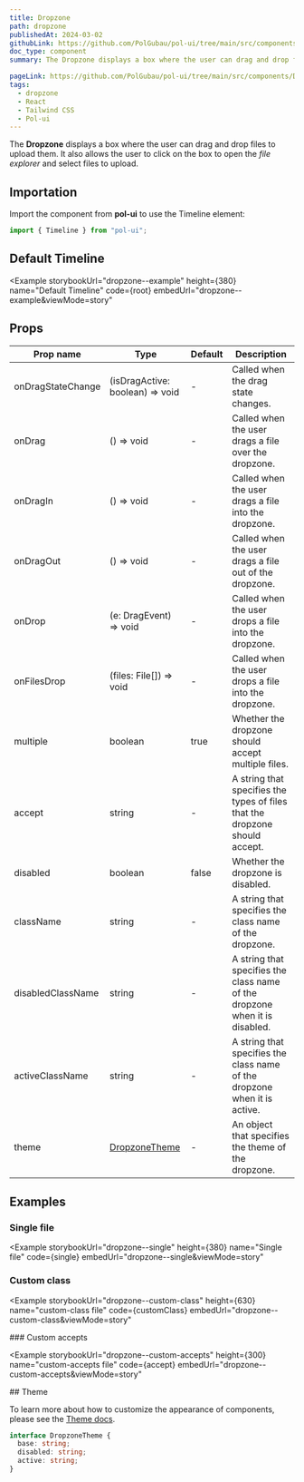 ```yaml
---
title: Dropzone
path: dropzone
publishedAt: 2024-03-02
githubLink: https://github.com/PolGubau/pol-ui/tree/main/src/components/Dropzone
doc_type: component
summary: The Dropzone displays a box where the user can drag and drop files to upload them. It also allows the user to click on the box to open the file explorer and select files to upload.

pageLink: https://github.com/PolGubau/pol-ui/tree/main/src/components/Dropzone
tags:
  - dropzone
  - React
  - Tailwind CSS
  - Pol-ui
---
```






The **Dropzone** displays a box where the user can drag and drop files to upload them. It also allows the user to click on the box to open the _file explorer_ and select files to upload.

## Importation

Import the component from **pol-ui** to use the Timeline element:

```jsx
import { Timeline } from "pol-ui";
```

## Default Timeline

<Example
  storybookUrl="dropzone--example"
  height={380}
  name="Default Timeline"
  code={root}
  embedUrl="dropzone--example&viewMode=story"
>
  <RootCode />
</Example>

## Props

| Prop name         | Type                            | Default | Description                                                                 |
| ----------------- | ------------------------------- | ------- | --------------------------------------------------------------------------- |
| onDragStateChange | (isDragActive: boolean) => void | -       | Called when the drag state changes.                                         |
| onDrag            | () => void                      | -       | Called when the user drags a file over the dropzone.                        |
| onDragIn          | () => void                      | -       | Called when the user drags a file into the dropzone.                        |
| onDragOut         | () => void                      | -       | Called when the user drags a file out of the dropzone.                      |
| onDrop            | (e: DragEvent) => void          | -       | Called when the user drops a file into the dropzone.                        |
| onFilesDrop       | (files: File[]) => void         | -       | Called when the user drops a file into the dropzone.                        |
| multiple          | boolean                         | true    | Whether the dropzone should accept multiple files.                          |
| accept            | string                          | -       | A string that specifies the types of files that the dropzone should accept. |
| disabled          | boolean                         | false   | Whether the dropzone is disabled.                                           |
| className         | string                          | -       | A string that specifies the class name of the dropzone.                     |
| disabledClassName | string                          | -       | A string that specifies the class name of the dropzone when it is disabled. |
| activeClassName   | string                          | -       | A string that specifies the class name of the dropzone when it is active.   |
| theme             | [DropzoneTheme](#theme)         | -       | An object that specifies the theme of the dropzone.                         |

## Examples

### Single file

<Example
  storybookUrl="dropzone--single"
  height={380}
  name="Single file"
  code={single}
  embedUrl="dropzone--single&viewMode=story"
>
  <SingleCode />
</Example>

### Custom class

<Example
  storybookUrl="dropzone--custom-class"
  height={630}
  name="custom-class file"
  code={customClass}
  embedUrl="dropzone--custom-class&viewMode=story"
>
  <CustomClassCode />
</Example>
### Custom accepts

<Example
  storybookUrl="dropzone--custom-accepts"
  height={300}
  name="custom-accepts file"
  code={accept}
  embedUrl="dropzone--custom-accepts&viewMode=story"
>
  <AcceptCode />
</Example>
## Theme

To learn more about how to customize the appearance of components, please see the [Theme docs](/docs/theming).

```ts
interface DropzoneTheme {
  base: string;
  disabled: string;
  active: string;
}
```
